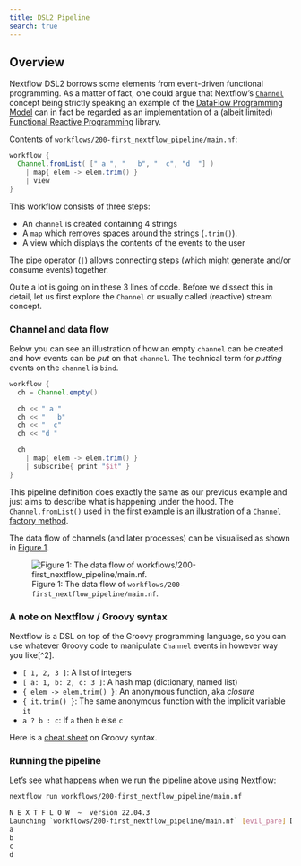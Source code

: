 ```yaml
---
title: DSL2 Pipeline
search: true
---
```


## Overview

Nextflow DSL2 borrows some elements from event-driven functional
programming. As a matter of fact, one could argue that Nextflow’s
[`Channel`](https://www.nextflow.io/documentation/latest/channel.html) concept
being strictly speaking an example of the [DataFlow Programming
Model](https://en.wikipedia.org/wiki/Dataflow_programming) can in fact
be regarded as an implementation of a (albeit limited) [Functional
Reactive
Programming](https://gist.github.com/staltz/868e7e9bc2a7b8c1f754)
library.

Contents of `workflows/200-first_nextflow_pipeline/main.nf`:

``` groovy
workflow {
  Channel.fromList( [" a ", "   b", "  c", "d  "] )
    | map{ elem -> elem.trim() }
    | view
}
```

This workflow consists of three steps:

-   An `channel` is created containing 4 strings
-   A `map` which removes spaces around the strings (`.trim()`).
-   A view which displays the contents of the events to the user

The pipe operator (`|`) allows connecting steps (which might generate
and/or consume events) together.

Quite a lot is going on in these 3 lines of code. Before we dissect this
in detail, let us first explore the `Channel` or usually called
(reactive) stream concept.

### Channel and data flow

Below you can see an illustration of how an empty `channel` can be
created and how events can be *put* on that `channel`. The technical
term for *putting* events on the `channel` is `bind`.

``` groovy
workflow {
  ch = Channel.empty()

  ch << " a "
  ch << "   b"
  ch << "  c"
  ch << "d "

  ch
    | map{ elem -> elem.trim() }
    | subscribe{ print "$it" }
}
```

This pipeline definition does exactly the same as our previous example
and just aims to describe what is happening under the hood. The
`Channel.fromList()` used in the first example is an illustration of a
[`Channel` factory
method](https://www.nextflow.io/documentation/latest/channel.html#channel-factory).

The data flow of channels (and later processes) can be visualised as
shown in [Figure 1](#fig-dataflow).

<figure>
<img src="images/dataflow.svg" id="fig-dataflow"
alt="Figure 1: The data flow of workflows/200-first_nextflow_pipeline/main.nf." />
<figcaption aria-hidden="true">Figure 1: The data flow of
<code>workflows/200-first_nextflow_pipeline/main.nf</code>.</figcaption>
</figure>

### A note on Nextflow / Groovy syntax

Nextflow is a DSL on top of the Groovy programming language, so you can
use whatever Groovy code to manipulate `Channel` events in however way
you like[^2].

-   `[ 1, 2, 3 ]`: A list of integers
-   `[ a: 1, b: 2, c: 3 ]`: A hash map (dictionary, named list)
-   `{ elem -> elem.trim() }`: An anonymous function, aka *closure*
-   `{ it.trim() }`: The same anonymous function with the implicit
    variable `it`
-   `a ? b : c`: If `a` then `b` else `c`

Here is a [cheat
sheet](http://www.cheat-sheets.org/saved-copy/rc015-groovy_online.pdf)
on Groovy syntax.

### Running the pipeline

Let’s see what happens when we run the pipeline above using Nextflow:

```bash
nextflow run workflows/200-first_nextflow_pipeline/main.nf
```

```bash
N E X T F L O W  ~  version 22.04.3
Launching `workflows/200-first_nextflow_pipeline/main.nf` [evil_pare] DSL2 - revision: cfd75d221a
a
b
c
d
```